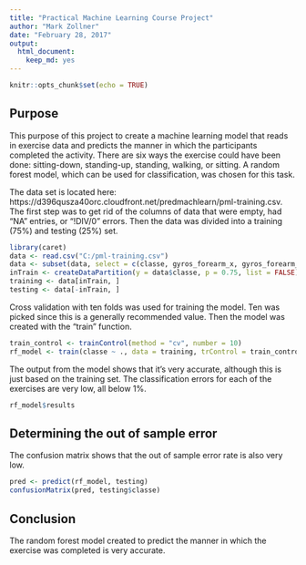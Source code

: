 ```yaml
---
title: "Practical Machine Learning Course Project"
author: "Mark Zollner"
date: "February 28, 2017"
output: 
  html_document: 
    keep_md: yes
---
```


```r
knitr::opts_chunk$set(echo = TRUE)
```

## Purpose 
This purpose of this project to create a machine learning model that reads in exercise data and predicts
the manner in which the participants completed the activity. There are six ways the exercise could have been done:
sitting-down, standing-up, standing, walking, or sitting. A random forest model, which can be used for classification, was chosen for this task.  

The data set is located here: https://d396qusza40orc.cloudfront.net/predmachlearn/pml-training.csv. The first step was 
to get rid of the columns of data that were empty, had "NA" entries, or "!DIV/0" errors. Then the data was divided into a
training (75%) and testing (25%) set.

```r
library(caret)
data <- read.csv("C:/pml-training.csv")
data <- subset(data, select = c(classe, gyros_forearm_x, gyros_forearm_y, gyros_forearm_z, accel_forearm_x, accel_forearm_y, accel_forearm_z, magnet_forearm_x, magnet_forearm_y, magnet_forearm_z, total_accel_forearm, gyros_dumbbell_x, gyros_dumbbell_y, gyros_dumbbell_z, accel_dumbbell_x, accel_dumbbell_y, accel_dumbbell_z, magnet_dumbbell_x, magnet_dumbbell_y,magnet_dumbbell_z, roll_forearm, pitch_forearm, yaw_forearm, total_accel_dumbbell, roll_dumbbell, pitch_dumbbell, yaw_dumbbell, gyros_arm_x, gyros_arm_y, gyros_arm_z, accel_arm_x, accel_arm_y, accel_arm_z, magnet_arm_x, magnet_arm_y, magnet_arm_z, gyros_belt_x, gyros_belt_y, gyros_belt_z, accel_belt_x, accel_belt_y, accel_belt_z, magnet_belt_x, magnet_belt_y, magnet_belt_z, roll_arm, pitch_arm, yaw_arm, total_accel_arm, roll_belt, pitch_belt, yaw_belt, total_accel_belt, num_window))
inTrain <- createDataPartition(y = data$classe, p = 0.75, list = FALSE)
training <- data[inTrain, ]
testing <- data[-inTrain, ]
```

Cross validation with ten folds was used for training the model. Ten was picked since this is a generally recommended value. Then the model was created with the "train" function. 
```r
train_control <- trainControl(method = "cv", number = 10)
rf_model <- train(classe ~ ., data = training, trControl = train_control, method = "rf")
```
The output from the model shows that it's very accurate, although this is just based on the training set. The classification errors for each of the exercises are very low, all below 1%.
```r
rf_model$results
```

## Determining the out of sample error
The confusion matrix shows that the out of sample error rate is also very low.
```r
pred <- predict(rf_model, testing)
confusionMatrix(pred, testing$classe)
```
## Conclusion
The random forest model created to predict the manner in which the exercise was completed is very accurate.


